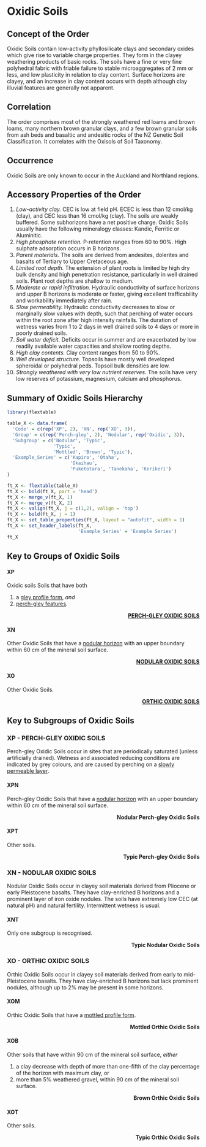 # Oxidic Soils {#ord-X .unnumbered}

## Concept of the Order {#con-X .unnumbered}

Oxidic Soils contain low-activity phyllosilicate clays and secondary oxides which give rise to variable charge properties. They form in the clayey weathering products of basic rocks. The soils have a fine or very fine polyhedral fabric with friable failure to stable microaggregates of 2 mm or less, and low plasticity in relation to clay content. Surface horizons are clayey, and an increase in clay content occurs with depth although clay illuvial features are generally not apparent.

## Correlation {#cor-X .unnumbered}

The order comprises most of the strongly weathered red loams and brown loams, many northern brown granular clays, and a few brown granular soils from ash beds and basaltic and andesitic rocks of the NZ Genetic Soil Classification. It correlates with the Oxisols of Soil Taxonomy.

## Occurrence {#occ-X .unnumbered}

Oxidic Soils are only known to occur in the Auckland and Northland regions.

## Accessory Properties of the Order {#acc-X .unnumbered}

1.  *Low-activity clay.* CEC is low at field pH. ECEC is less than 12 cmol/kg (clay), and CEC less than 16 cmol/kg (clay). The soils are weakly buffered. Some subhorizons have a net positive charge. Oxidic Soils usually have the following mineralogy classes: Kandic, Ferritic or Aluminitic.
2.  *High phosphate retention.* P-retention ranges from 60 to 90%. High sulphate adsorption occurs in B horizons.
3.  *Parent materials.* The soils are derived from andesites, dolerites and basalts of Tertiary to Upper Cretaceous age.
4.  *Limited root depth.* The extension of plant roots is limited by high dry bulk density and high penetration resistance, particularly in well drained soils. Plant root depths are shallow to medium.
5.  *Moderate or rapid infiltration.* Hydraulic conductivity of surface horizons and upper B horizons is moderate or faster, giving excellent trafficability and workability immediately after rain.
6.  *Slow permeability.* Hydraulic conductivity decreases to slow or marginally slow values with depth, such that perching of water occurs within the root zone after high intensity rainfalls. The duration of wetness varies from 1 to 2 days in well drained soils to 4 days or more in poorly drained soils.
7.  *Soil water deficit.* Deficits occur in summer and are exacerbated by low readily available water capacities and shallow rooting depths.
8.  *High clay contents.* Clay content ranges from 50 to 90%.
9.  *Well developed structure.* Topsoils have mostly well developed spheroidal or polyhedral peds. Topsoil bulk densities are low.
10. *Strongly weathered with very low nutrient reserves.* The soils have very low reserves of potassium, magnesium, calcium and phosphorus.

## Summary of Oxidic Soils Hierarchy {#sum-X .unnumbered}

```r
library(flextable)

table_X <- data.frame(
  'Code' = c(rep('XP', 2), 'XN', rep('XO', 3)),
  'Group' = c(rep('Perch-gley', 2), 'Nodular', rep('Oxidic', 3)),
  'Subgroup' = c('Nodular', 'Typic',
                 'Typic',
                 'Mottled', 'Brown', 'Typic'),
  'Example_Series' = c('Kapiro', 'Otaha',
                       'Okaihau',
                       'Puketotara', 'Tanekaha', 'Kerikeri')
) 

ft_X <- flextable(table_X)
ft_X <- bold(ft_X, part = 'head')
ft_X <- merge_v(ft_X, 1)
ft_X <- merge_v(ft_X, 2)
ft_X <- valign(ft_X, j = c(1,2), valign = 'top')
ft_X <- bold(ft_X, j = 1)
ft_X <- set_table_properties(ft_X, layout = "autofit", width = 1)
ft_X <- set_header_labels(ft_X, 
                          'Example_Series' = 'Example Series')
ft_X
```

## Key to Groups of Oxidic Soils {#grp-X .unnumbered}

#### **XP** {#key-XP .unnumbered}

Oxidic soils Soils that have both

1.  a [gley profile form](#diag-gleypf), *and*
2.  [perch-gley features](#diag-pgley).

::: {style="text-align: right"}
[**PERCH-GLEY OXIDIC SOILS**](#XP)
:::

#### **XN** {#key-XN .unnumbered}

Other Oxidic Soils that have a [nodular horizon](#diag-nodh) with an upper boundary within 60 cm of the mineral soil surface.

::: {style="text-align: right"}
[**NODULAR OXIDIC SOILS**](#XN)
:::

#### **XO** {#key-XO .unnumbered}

Other Oxidic Soils.

::: {style="text-align: right"}
[**ORTHIC OXIDIC SOILS**](#XO)
:::

## Key to Subgroups of Oxidic Soils {#sub-X .unnumbered}

### **XP** - PERCH-GLEY OXIDIC SOILS {#XP .unnumbered}

Perch-gley Oxidic Soils occur in sites that are periodically saturated (unless artificially drained). Wetness and associated reducing conditions are indicated by grey colours, and are caused by perching on a [slowly permeable layer](#diag-slowp).

#### **XPN** {#key-XPN .unnumbered}

Perch-gley Oxidic Soils that have a [nodular horizon](#diag-nodh) with an upper boundary within 60 cm of the mineral soil surface.

::: {style="text-align: right"}
**Nodular Perch-gley Oxidic Soils**
:::

#### **XPT** {#key-XPT .unnumbered}

Other soils.

::: {style="text-align: right"}
**Typic Perch-gley Oxidic Soils**
:::

### **XN** - NODULAR OXIDIC SOILS {#XN .unnumbered}

Nodular Oxidic Soils occur in clayey soil materials derived from Pliocene or early Pleistocene basalts. They have clay-enriched B horizons and a prominent layer of iron oxide nodules. The soils have extremely low CEC (at natural pH) and natural fertility. Intermittent wetness is usual.

#### **XNT** {#key-XNT .unnumbered}

Only one subgroup is recognised.

::: {style="text-align: right"}
**Typic Nodular Oxidic Soils**
:::

### **XO** - ORTHIC OXIDIC SOILS {#XO .unnumbered}

Orthic Oxidic Soils occur in clayey soil materials derived from early to mid-Pleistocene basalts. They have clay-enriched B horizons but lack prominent nodules, although up to 2% may be present in some horizons.

#### **XOM** {#key-XOM .unnumbered}

Orthic Oxidic Soils that have a [mottled profile form](#diag-mottpf).

::: {style="text-align: right"}
**Mottled Orthic Oxidic Soils**
:::

#### **XOB** {#key-XOB .unnumbered}

Other soils that have within 90 cm of the mineral soil surface, *either*

1.  a clay decrease with depth of more than one-fifth of the clay percentage of the horizon with maximum clay, or
2.  more than 5% weathered gravel, within 90 cm of the mineral soil surface.

::: {style="text-align: right"}
**Brown Orthic Oxidic Soils**
:::

#### **XOT** {#key-XOT .unnumbered}

Other soils.

::: {style="text-align: right"}
**Typic Orthic Oxidic Soils**
:::
